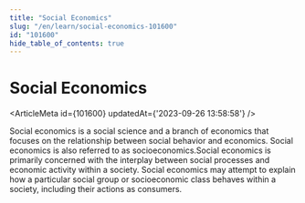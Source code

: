 ```yaml
---
title: "Social Economics"
slug: "/en/learn/social-economics-101600"
id: "101600"
hide_table_of_contents: true
---
```



# Social Economics

<ArticleMeta id={101600} updatedAt={'2023-09-26 13:58:58'} />
<div className='border-solid border-b border-t-0 my-4 border-[var(--ifm-color-gray-300)]' />

Social economics is a social science and a branch of economics that focuses on the relationship between social behavior and economics. Social economics is also referred to as socioeconomics.Social economics is primarily concerned with the interplay between social processes and economic activity within a society. Social economics may attempt to explain how a particular social group or socioeconomic class behaves within a society, including their actions as consumers.
